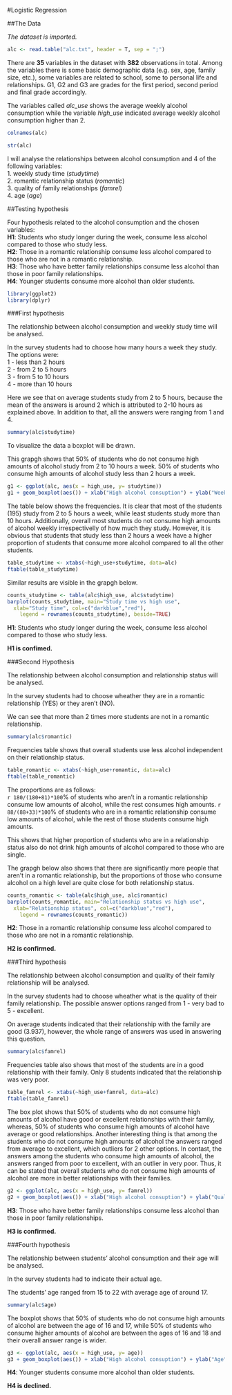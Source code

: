 #Logistic Regression

##The Data

*The dataset is imported.*
```r
alc <- read.table("alc.txt", header = T, sep = ";")

```
There are **35** variables in the dataset with **382** observations in total. Among the variables there is some basic demographic data (e.g. sex, age, family size, etc.), some variables are related to school, some to personal life and relationships. G1, G2 and G3 are grades for the first period, second period and final grade accordingly.  
  
The variables called *alc_use* shows the average weekly alcohol consumption while the variable *high_use* indicated average weekly alcohol consumption higher than 2.


```r
colnames(alc)

str(alc)


```

I will analyse the relationships between alcohol consumption and 4 of the following variables:  
1. weekly study time (*studytime*)  
2. romantic relationship status (*romantic*)  
3. quality of family relationships (*famrel*)  
4. age (*age*)  

##Testing hypothesis  

Four hypothesis related to the alcohol consumption and the chosen variables:  
**H1**: Students who study longer during the week, consume less alcohol compared to those who study less.  
**H2**: Those in a romantic relationship consume less alcohol compared to those who are not in a romantic relationship.  
**H3**: Those who have better family relationships consume less alcohol than those in poor family relationships.  
**H4**: Younger students consume more alcohol than older students.  


```r
library(ggplot2)
library(dplyr)

```
###First hypothesis  

The relationship between alcohol consumption and weekly study time will be analysed.  
  
In the survey students had to choose how many hours a week they study. The options were:  
1 - less than 2 hours  
2 - from 2 to 5 hours  
3 - from 5 to 10 hours  
4 - more than 10 hours  
  
Here we see that on average students study from 2 to 5 hours, because the mean of the answers is around 2 which is attributed to 2-10 hours as explained above. In addition to that, all the answers were ranging from 1 and 4.


```r
summary(alc$studytime)

```

To visualize the data a boxplot will be drawn.  
  
This grapgh shows that 50% of students who do not consume high amounts of alcohol study from 2 to 10 hours a week. 50% of students who consume high amounts of alcohol study less than 2 hours a week.


```r
g1 <- ggplot(alc, aes(x = high_use, y= studytime))
g1 + geom_boxplot(aes()) + xlab("High alcohol consuption") + ylab("Weekly study time") + ggtitle("Student weekly study time by alcohol consumption")

```

The table below shows the frequencies. It is clear that most of the students (195) study from 2 to 5 hours a week, while least students study more than 10 hours. Additionally, overall most students do not consume high amounts of alcohol weekly irrespectivelly of how much they study. However, it is obvious that students that study less than 2 hours a week have a higher proportion of students that consume more alcohol compared to all the other students. 

```r
table_studytime <- xtabs(~high_use+studytime, data=alc)
ftable(table_studytime)
```
Similar results are visible in the grapgh below.

```r
counts_studytime <- table(alc$high_use, alc$studytime)
barplot(counts_studytime, main="Study time vs high use",
  xlab="Study time", col=c("darkblue","red"),
 	legend = rownames(counts_studytime), beside=TRUE)
```

**H1**: Students who study longer during the week, consume less alcohol compared to those who study less. 

**H1 is confimed.**  
  
###Second Hypothesis  
  
The relationship between alcohol consumption and relationship status will be analysed. 
  
In the survey students had to choose wheather they are in a romantic relationship (YES) or they aren't (NO).  
  
We can see that more than 2 times more students are not in a romantic relationship.

```r
summary(alc$romantic)

```

Frequencies table shows that overall students use less alcohol independent on their relationship status.  

```r
table_romantic <- xtabs(~high_use+romantic, data=alc)
ftable(table_romantic)
```
The proportions are as follows:  
`r 180/(180+81)*100`% of students who aren't in a romantic relationship consume low amounts of alcohol, while the rest consumes high amounts.
`r 88/(88+33)*100`% of students who are in a romantic relationship consume low amounts of alcohol, while the rest of those students consume high amounts.  

This shows that higher proportion of students who are in a relationship status also do not drink high amounts of alcohol compared to those who are single.

The grapgh below also shows that there are significantly more people that aren't in a romantic relationship, but the proportions of those who consume alcohol on a high level are quite close for both relationship status. 

```r
counts_romantic <- table(alc$high_use, alc$romantic)
barplot(counts_romantic, main="Relationship status vs high use",
  xlab="Relationship status", col=c("darkblue","red"),
 	legend = rownames(counts_romantic))
```


**H2**: Those in a romantic relationship consume less alcohol compared to those who are not in a romantic relationship.

**H2 is confirmed.**  


###Third hypothesis  
  
The relationship between alcohol consumption and quality of their family relationship will be analysed.  

In the survey students had to choose wheather what is the quality of their family relationship. The possible answer options ranged from 1 - very bad to 5 - excellent.  
  
On average students indicated that their relationship with the family are good (3.937), however, the whole range of answers was used in answering this question.

```r
summary(alc$famrel)

```

Frequencies table also shows that most of the students are in a good relationship with their family. Only 8 students indicated that the relationship was very poor.   

```r
table_famrel <- xtabs(~high_use+famrel, data=alc)
ftable(table_famrel)
```

The box plot shows that 50% of students who do not consume high amounts of alcohol have good or excellent relationships with their family, whereas, 50% of students who consume high amounts of alcohol have average or good relationships. Another interesting thing is that among the students who do not consume high amounts of alcohol the answers ranged from average to excellent, which outliers for 2 other options. In contast, the answers among the students who consume high amounts of alcohol, the answers ranged from poor to excellent, with an outlier in very poor. Thus, it can be stated that overall students who do not consume high amounts of alcohol are more in better relationships with their families.


```r
g2 <- ggplot(alc, aes(x = high_use, y= famrel))
g2 + geom_boxplot(aes()) + xlab("High alcohol consuption") + ylab("Quality of family relationship") + ggtitle("Student quality of family relationship by alcohol consumption")

```

**H3**: Those who have better family relationships consume less alcohol than those in poor family relationships.

**H3 is confirmed.**  

###Fourth hypothesis  
  
The relationship between students' alcohol consumption and their age will be analysed.  
  
In the survey students had to indicate their actual age.  
  
The students' age ranged from 15 to 22 with average age of around 17.

```r
summary(alc$age)

```

The boxplot shows that 50% of students who do not consume high amounts of alcohol are between the age of 16 and 17, while 50% of students who consume higher amounts of alcohol are between the ages of 16 and 18 and their overall answer range is wider.  

```r
g3 <- ggplot(alc, aes(x = high_use, y= age))
g3 + geom_boxplot(aes()) + xlab("High alcohol consuption") + ylab("Age") + ggtitle("Students' age by alcohol consumption")

```


**H4**: Younger students consume more alcohol than older students.

**H4 is declined.**  

